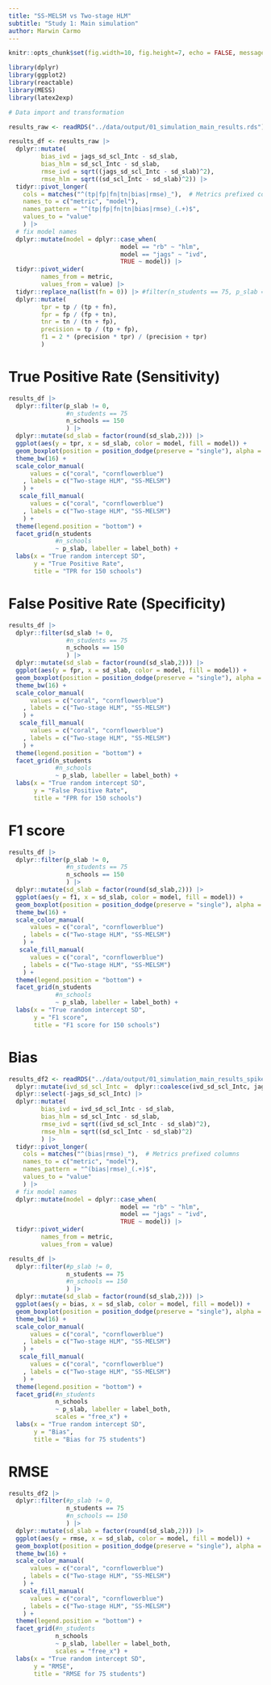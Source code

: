 ```yaml
---
title: "SS-MELSM vs Two-stage HLM"
subtitle: "Study 1: Main simulation"
author: Marwin Carmo
---
```


```r
knitr::opts_chunk$set(fig.width=10, fig.height=7, echo = FALSE, message = FALSE, warning = FALSE)
```

```r
library(dplyr)
library(ggplot2)
library(reactable)
library(MESS)
library(latex2exp)
```


```r
# Data import and transformation

results_raw <- readRDS("../data/output/01_simulation_main_results.rds")

results_df <- results_raw |>
  dplyr::mutate(
         bias_ivd = jags_sd_scl_Intc - sd_slab,
         bias_hlm = sd_scl_Intc - sd_slab,
         rmse_ivd = sqrt((jags_sd_scl_Intc - sd_slab)^2),
         rmse_hlm = sqrt((sd_scl_Intc - sd_slab)^2)) |>
  tidyr::pivot_longer(
    cols = matches("^(tp|fp|fn|tn|bias|rmse)_"),  # Metrics prefixed columns
    names_to = c("metric", "model"),
    names_pattern = "^(tp|fp|fn|tn|bias|rmse)_(.+)$",
    values_to = "value"
    ) |>
  # fix model names
  dplyr::mutate(model = dplyr::case_when(
                               model == "rb" ~ "hlm",
                               model == "jags" ~ "ivd",
                               TRUE ~ model)) |> 
  tidyr::pivot_wider(
         names_from = metric,
         values_from = value) |>
  tidyr::replace_na(list(fn = 0)) |> #filter(n_students == 75, p_slab == 0) |> pull(sd_slab) |> unique()
  dplyr::mutate(
         tpr = tp / (tp + fn),
         fpr = fp / (fp + tn),
         tnr = tn / (tn + fp),
         precision = tp / (tp + fp),
         f1 = 2 * (precision * tpr) / (precision + tpr)
         )

```

# True Positive Rate (Sensitivity)

```r
results_df |>
  dplyr::filter(p_slab != 0,
                #n_students == 75
                n_schools == 150
                ) |>
  dplyr::mutate(sd_slab = factor(round(sd_slab,2))) |>
  ggplot(aes(y = tpr, x = sd_slab, color = model, fill = model)) +
  geom_boxplot(position = position_dodge(preserve = "single"), alpha = 0.5 )+
  theme_bw(16) +
  scale_color_manual(
      values = c("coral", "cornflowerblue")
    , labels = c("Two-stage HLM", "SS-MELSM")
    ) +
   scale_fill_manual(
      values = c("coral", "cornflowerblue")
    , labels = c("Two-stage HLM", "SS-MELSM")
    ) +
  theme(legend.position = "bottom") +
  facet_grid(n_students
             #n_schools
             ~ p_slab, labeller = label_both) +
  labs(x = "True random intercept SD",
       y = "True Positive Rate",
       title = "TPR for 150 schools")

```

# False Positive Rate (Specificity)

```r
results_df |>
  dplyr::filter(sd_slab != 0,
                #n_students == 75
                n_schools == 150
                ) |>
  dplyr::mutate(sd_slab = factor(round(sd_slab,2))) |>
  ggplot(aes(y = fpr, x = sd_slab, color = model, fill = model)) +
  geom_boxplot(position = position_dodge(preserve = "single"), alpha = 0.5 )+
  theme_bw(16) +
  scale_color_manual(
      values = c("coral", "cornflowerblue")
    , labels = c("Two-stage HLM", "SS-MELSM")
    ) +
   scale_fill_manual(
      values = c("coral", "cornflowerblue")
    , labels = c("Two-stage HLM", "SS-MELSM")
    ) +
  theme(legend.position = "bottom") +
  facet_grid(n_students
             #n_schools
             ~ p_slab, labeller = label_both) +
  labs(x = "True random intercept SD",
       y = "False Positive Rate",
       title = "FPR for 150 schools")

```

# F1 score

```r
results_df |>
  dplyr::filter(p_slab != 0,
                #n_students == 75
                n_schools == 150
                ) |>
  dplyr::mutate(sd_slab = factor(round(sd_slab,2))) |>
  ggplot(aes(y = f1, x = sd_slab, color = model, fill = model)) +
  geom_boxplot(position = position_dodge(preserve = "single"), alpha = 0.5 )+
  theme_bw(16) +
  scale_color_manual(
      values = c("coral", "cornflowerblue")
    , labels = c("Two-stage HLM", "SS-MELSM")
    ) +
   scale_fill_manual(
      values = c("coral", "cornflowerblue")
    , labels = c("Two-stage HLM", "SS-MELSM")
    ) +
  theme(legend.position = "bottom") +
  facet_grid(n_students
             #n_schools
             ~ p_slab, labeller = label_both) +
  labs(x = "True random intercept SD",
       y = "F1 score",
       title = "F1 score for 150 schools")

```

# Bias

```r
results_df2 <- readRDS("../data/output/01_simulation_main_results_spiked.rds") |> 
  dplyr::mutate(ivd_sd_scl_Intc =  dplyr::coalesce(ivd_sd_scl_Intc, jags_sd_scl_Intc)) |> 
  dplyr::select(-jags_sd_scl_Intc) |> 
  dplyr::mutate(
         bias_ivd = ivd_sd_scl_Intc - sd_slab,
         bias_hlm = sd_scl_Intc - sd_slab,
         rmse_ivd = sqrt((ivd_sd_scl_Intc - sd_slab)^2),
         rmse_hlm = sqrt((sd_scl_Intc - sd_slab)^2)
         ) |> 
  tidyr::pivot_longer(
    cols = matches("^(bias|rmse)_"),  # Metrics prefixed columns
    names_to = c("metric", "model"),
    names_pattern = "^(bias|rmse)_(.+)$",
    values_to = "value"
    ) |>
  # fix model names
  dplyr::mutate(model = dplyr::case_when(
                               model == "rb" ~ "hlm",
                               model == "jags" ~ "ivd",
                               TRUE ~ model)) |>
  tidyr::pivot_wider(
         names_from = metric,
         values_from = value)
```


```r
results_df |> 
  dplyr::filter(#p_slab != 0,
                n_students == 75
                #n_schools == 150
                ) |>
  dplyr::mutate(sd_slab = factor(round(sd_slab,2))) |> 
  ggplot(aes(y = bias, x = sd_slab, color = model, fill = model)) +
  geom_boxplot(position = position_dodge(preserve = "single"), alpha = 0.5 )+
  theme_bw(16) +
  scale_color_manual(
      values = c("coral", "cornflowerblue")
    , labels = c("Two-stage HLM", "SS-MELSM")
    ) +
   scale_fill_manual(
      values = c("coral", "cornflowerblue")
    , labels = c("Two-stage HLM", "SS-MELSM")
    ) +
  theme(legend.position = "bottom") +
  facet_grid(#n_students
             n_schools
             ~ p_slab, labeller = label_both,
             scales = "free_x") +
  labs(x = "True random intercept SD",
       y = "Bias",
       title = "Bias for 75 students")

```

# RMSE

```r
results_df2 |>
  dplyr::filter(#p_slab != 0,
                n_students == 75
                #n_schools == 150
                ) |>
  dplyr::mutate(sd_slab = factor(round(sd_slab,2))) |>
  ggplot(aes(y = rmse, x = sd_slab, color = model, fill = model)) +
  geom_boxplot(position = position_dodge(preserve = "single"), alpha = 0.5 )+
  theme_bw(16) +
  scale_color_manual(
      values = c("coral", "cornflowerblue")
    , labels = c("Two-stage HLM", "SS-MELSM")
    ) +
   scale_fill_manual(
      values = c("coral", "cornflowerblue")
    , labels = c("Two-stage HLM", "SS-MELSM")
    ) +
  theme(legend.position = "bottom") +
  facet_grid(#n_students
             n_schools
             ~ p_slab, labeller = label_both,
             scales = "free_x") +
  labs(x = "True random intercept SD",
       y = "RMSE",
       title = "RMSE for 75 students")

```
